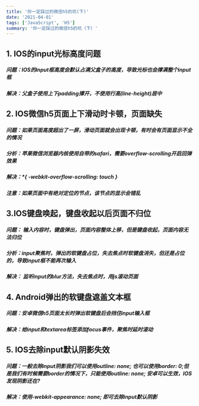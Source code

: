 ```yaml
---
title: '你一定踩过的微信h5的坑(下)'
date: '2021-04-01'
tags: ['JavaScript', 'H5']
summary: '你一定踩过的微信h5的坑（下）'
---
```


## 1. IOS的input光标高度问题

##### 问题：IOS的input框高度会默认占满父盒子的高度，导致光标也会撑满整个input框

##### 解决：父盒子使用上下padding撑开，不使用行高(line-height)居中

## 2. IOS微信h5页面上下滑动时卡顿，页面缺失

##### 问题：如果页面高度超出了一屏，滑动页面就会出现卡顿，有时会有页面显示不全的情况

##### 分析：苹果微信浏览器内核使用自带的safari，需要overflow-scrolling开启回弹效果

##### 解决：\*{ -webkit-overflow-scrolling: touch }

##### 注意：如果页面中有绝对定位的节点，该节点的显示会错乱

## 3.IOS键盘唤起，键盘收起以后页面不归位

##### 问题： 输入内容时，键盘弹出，页面内容整体上移，但是键盘收起，页面内容无法归位

##### 分析：input聚焦时，弹出的软键盘占位，失去焦点时软键盘消失，但还是占位的，导致input框不能再次输入

##### 解决： 监听input的blur方法，失去焦点时，用js滚动页面

## 4. Android弹出的软键盘遮盖文本框

##### 问题：安卓微信h5页面太长时弹出软键盘后会挡住input输入框

##### 解决：给input和textarea标签添加focus事件，聚焦时延时滚动

## 5. IOS去除input默认阴影失效

##### 问题：一般去除input阴影我们可以使用outline: none; 也可以使用border: 0;但是我们有时候需要border的情况下，只能使用outline: none; 安卓可以生效，IOS发现阴影还在?

##### 解决：使用-webkit-appearance: none; 即可去除input默认阴影
